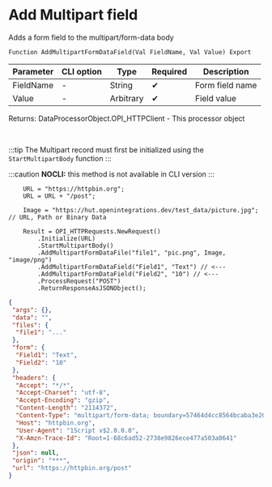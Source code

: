 ﻿---
sidebar_position: 7
description: Add Multipart field  and other functions to work with HTTP-client in the Open Integration Package, a free open-source integration library for 1C:Enterprise 8, OneScript and CLI
keywords: [1C, 1С, 1С:Enterprise, 1С:Enterprise 8.3, API, Integration, Services, Exchange, OneScript, CLI, HTTP-client]
---


# Add Multipart field 
 Adds a form field to the multipart/form-data body



`Function AddMultipartFormDataField(Val FieldName, Val Value) Export`

  | Parameter | CLI option | Type | Required | Description |
  |-|-|-|-|-|
  | FieldName | - | String | &#x2714; | Form field name |
  | Value | - | Arbitrary | &#x2714; | Field value |

  
  Returns:  DataProcessorObject.OPI_HTTPClient - This processor object

<br/>

:::tip
The Multipart record must first be initialized using the `StartMultipartBody` function
:::

:::caution
**NOCLI:** this method is not available in CLI version
:::
<br/>



```bsl title="1C:Enterprise/OneScript code example"
    URL = "https://httpbin.org";
    URL = URL + "/post";

    Image = "https://hut.openintegrations.dev/test_data/picture.jpg"; // URL, Path or Binary Data

    Result = OPI_HTTPRequests.NewRequest()
        .Initialize(URL)
        .StartMultipartBody()
        .AddMultipartFormDataFile("file1", "pic.png", Image, "image/png")
        .AddMultipartFormDataField("Field1", "Text") // <---
        .AddMultipartFormDataField("Field2", "10") // <---
        .ProcessRequest("POST")
        .ReturnResponseAsJSONObject();
```
 



```json title="Result"
{
 "args": {},
 "data": "",
 "files": {
  "file1": "..."
 },
 "form": {
  "Field1": "Text",
  "Field2": "10"
 },
 "headers": {
  "Accept": "*/*",
  "Accept-Charset": "utf-8",
  "Accept-Encoding": "gzip",
  "Content-Length": "2114372",
  "Content-Type": "multipart/form-data; boundary=57464d4cc8564bcaba3e209d2eeb6eb1",
  "Host": "httpbin.org",
  "User-Agent": "1Script v$2.0.0.0",
  "X-Amzn-Trace-Id": "Root=1-68c6ad52-2738e9826ece477a503a0641"
 },
 "json": null,
 "origin": "***",
 "url": "https://httpbin.org/post"
}
```
